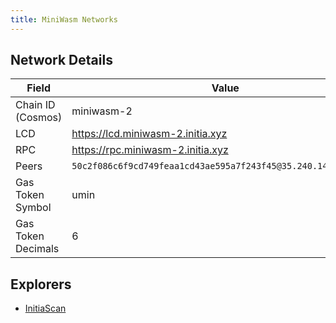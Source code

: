 ```yaml
---
title: MiniWasm Networks
---
```


<Tabs>
<Tab title="Testnet (miniwasm-2)">

## Network Details

| Field             | Value                                   |
|-------------------|-----------------------------------------|
| Chain ID (Cosmos) | miniwasm-2                               |
| LCD               | https://lcd.miniwasm-2.initia.xyz        |
| RPC               | https://rpc.miniwasm-2.initia.xyz        |
| Peers             | `50c2f086c6f9cd749feaa1cd43ae595a7f243f45@35.240.141.79:26656`|
| Gas Token Symbol  | umin |
| Gas Token Decimals | 6 |

## Explorers

- [InitiaScan](https://scan.testnet.initia.xyz/miniwasm-2)

</Tab>
</Tabs>